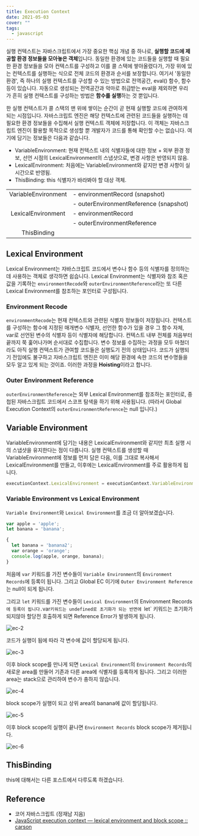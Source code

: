 ```yaml
---
title: Execution Context
date: 2021-05-03
cover: ""
tags:
  - javascript
---
```


실행 컨텍스트는 자바스크립트에서 가장 중요한 핵심 개념 중 하나로, **실행할 코드에 제공할 환경 정보들을 모아놓은 객체**입니다.
동일한 환경에 있는 코드들을 실행할 때 필요한 환경 정보들을 모아 컨텍스트를 구성하고 이를 콜 스택에 쌓아올렸다가, 가장 위에 있는 컨텍스트를 실행하는 식으로 전체 코드의 환경과 순서를 보장합니다.
여기서 '동일한 환경', 즉 하나의 실행 컨텍스트를 구성할 수 있는 방법으로 전역공간, eval() 함수, 함수 등이 있습니다. 자동으로 생성되는 전역공간과 악마로 취급받는 eval을 제외하면 우리가 흔히 실행 컨텍스트를 구성하는 방법은 **함수를 실행**하는 것 뿐입니다.

한 실행 컨텍스트가 콜 스택의 맨 위에 쌓이는 순간이 곧 현재 실행할 코드에 관여하게 되는 시점입니다. 자바스크립트 엔진은 해당 컨텍스트에 관련된 코드들을 실행하는 데 필요한 환경 정보들을 수집해서 실행 컨텍스트 객체에 저장합니다. 이 객체는 자바스크립트 엔진이 활용할 목적으로 생성할 뿐 개발자가 코드를 통해 확인할 수는 없습니다. 여기에 담기는 정보들은 다음과 같습니다.

- VariableEnvironment: 현재 컨텍스트 내의 식별자들에 대한 정보 + 외부 환경 정보, 선언 시점의 LexicalEnvironment의 스냅샷으로, 변경 사항은 반영되지 않음.
- LexicalEnvironment: 처음에는 VariableEnvironment와 같지만 변경 사항이 실시간으로 반영됨.
- ThisBinding: this 식별자가 바라봐야 할 대상 객체.

|                    |                                        |
| :----------------: | :------------------------------------- |
|  VariableEnvironment  | - environmentRecord (snapshot)         |
|                    | - outerEnvironmentReference (snapshot) |
| LexicalEnvironment | - environmentRecord                    |
|                    | - outerEnvironmentReference            |
|    ThisBinding     |                                        |

## Lexical Environment

Lexical Environment는 자바스크립트 코드에서 변수나 함수 등의 식별자를 정의하는데 사용하는 객체로 생각하면 쉽습니다. Lexical Environment는 식별자와 참조 혹은 값을 기록하는 `environmentRecode`와 `outerEnvironmentReference`라는 또 다른 Lexical Environment를 참조하는 포인터로 구성됩니다.

### Environment Recode

`environmentRecode`는 현재 컨텍스트와 관련된 식별자 정보들이 저장됩니다. 컨텍스트를 구성하는 함수에 지정된 매개변수 식별자, 선언한 함수가 있을 경우 그 함수 자체, var로 선언된 변수의 식별자 등이 식별자에 해당합니다. 컨텍스트 내부 전체를 처음부터 끝까지 쭉 훑어나가며 순서대로 수집합니다. 변수 정보를 수집하는 과정을 모두 마쳤더라도 아직 실행 컨텍스트가 관여할 코드들은 실행도기 전의 상태입니다. 코드가 실행되기 전임에도 불구하고 자바스크립트 엔진은 이미 해당 환경에 속한 코드의 변수명들을 모두 알고 있게 되는 것이죠. 이러한 과정을 **Hoisting**이라고 합니다.

### Outer Environment Reference

`outerEnvironmentReference`는 외부 Lexical Environment를 참조하는 포인터로, 중첩된 자바스크립트 코드에서 스코프 탐색을 하기 위해 사용됩니다. (따라서 Global Execution Context의 `outerEnvironmentReference`는 null 입니다.)

## Variable Environment

VariableEnvironment에 담기는 내용은 LexicalEnvironment와 같지만 최초 실행 시의 스냅샷을 유지한다는 점이 다릅니다. 실행 컨텍스트를 생성할 때 VariableEnvironment에 정보를 먼저 담은 다음, 이를 그대로 복사해서 LexicalEnvironment를 만들고, 이후에는 LexicalEnvironment를 주로 활용하게 됩니다.

```js
executionContext.LexicalEnvironment = executionContext.VariableEnvironment;
```

### Variable Environment vs Lexical Environment

`Variable Environment`와 `Lexical Environment`를 조금 더 알아보겠습니다.

```js
var apple = 'apple';
let banana = 'banana';

{
  let banana = 'banana2';
  var orange = 'orange';
  console.log(apple, orange, banana);
}
```

처음에 `var` 키워드를 가진 변수들이 `Variable Environment`의 `Environment Records`에 등록이 됩니다. 그리고 Global EC 이기에 `Outer Environment Reference`는 null이 되게 됩니다.

그리고 `let` 키워드를 가진 변수들이 `Lexical Environment`의 Environment Records`에 등록이 됩니다.`var`키워드는 undefined로 초기화가 되는 반면에 `let` 키워드는 초기화가 되지않아 할당전 호출하게 되면 Reference Error가 발생하게 됩니다.

![ec-2](/images/ec2.png)

코드가 실행이 됨에 따라 각 변수에 값이 할당되게 됩니다.

![ec-3](/images/ec3.png)

이후 block scope를 만나게 되면 `Lexical Environment`의 `Environment Records`의 새로운 area를 만들어 기존과 다른 area에 식별자를 등록하게 됩니다. 그리고 이러한 area는 stack으로 관리하여 변수가 충하지 않습니다.

![ec-4](/images/ec4.png)

block scope가 실행이 되고 상위 area의 banana에 값이 할당됩니다.

![ec-5](/images/ec5.png)

이후 block scope의 실행이 끝나면 `Environment Records` block scope가 제거됩니다.

![ec-6](/images/ec6.png)

## ThisBinding

this에 대해서는 다른 포스트에서 다루도록 하겠습니다.

## Reference

- 코어 자바스크립트 (정재남 지음)
- [JavaScript execution context — lexical environment and block scope :: carson](https://cabulous.medium.com/javascript-execution-context-lexical-environment-and-block-scope-part-3-fc2551c92ce0)

